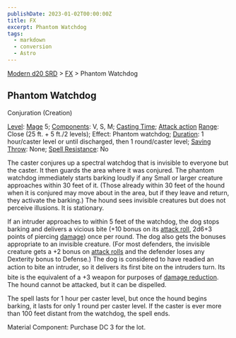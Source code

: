 ```yaml
---
publishDate: 2023-01-02T00:00:00Z
title: FX
excerpt: Phantom Watchdog
tags:
  - markdown
  - conversion
  - Astro
---
```


[Modern d20 SRD](/#modernD20) > [FX](modern-d20-srd-fx-index) > Phantom Watchdog

## Phantom Watchdog

Conjuration (Creation)

[Level](modern-d20-srd-fx-level): [Mage](modern-d20-srd-classes-advanced-mage) 5; [Components](modern-d20-srd-fx-components): V, S, M; [Casting Time](modern-d20-srd-fx-casting-time); [Attack action](modern-d20-srd-combat-attack-actions) [Range](modern-d20-srd-fx-range): Close (25 ft. + 5 ft./2 levels); Effect: Phantom watchdog; [Duration](modern-d20-srd-fx-duration): 1 hour/caster level or until discharged, then 1 round/caster level; [Saving Throw](modern-d20-srd-basics-saving-throws): None; [Spell Resistance](modern-d20-srd-special-abilities-spell-resistance): No

The caster conjures up a spectral watchdog that is invisible to everyone but the caster. It then guards the area where it was conjured. The phantom watchdog immediately starts barking loudly if any Small or larger creature approaches within 30 feet of it. (Those already within 30 feet of the hound when it is conjured may move about in the area, but if they leave and return, they activate the barking.) The hound sees invisible creatures but does not perceive illusions. It is stationary.

If an intruder approaches to within 5 feet of the watchdog, the dog stops barking and delivers a vicious bite (+10 bonus on its [attack roll](modern-d20-srd-combat-attack-roll), 2d6+3 points of piercing [damage](modern-d20-srd-combat-damage)) once per round. The dog also gets the bonuses appropriate to an invisible creature. (For most defenders, the invisible creature gets a +2 bonus on [attack rolls](modern-d20-srd-combat-attack-roll) and the defender loses any Dexterity bonus to Defense.) The dog is
considered to have readied an action to bite an intruder, so it delivers its
first bite on the intruders turn. Its bite is the equivalent of a +3 weapon for purposes of [damage reduction](modern-d20-srd-special-abilities-damage-reduction). The hound cannot be attacked, but it can be dispelled.

The spell lasts for 1 hour per caster level, but once the hound begins barking, it lasts for only 1 round per caster level. If the caster is ever more than 100 feet distant from the watchdog, the spell ends.

Material Component: Purchase DC 3 for the lot.
